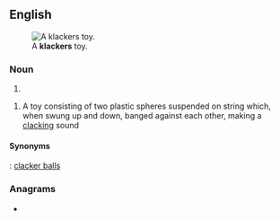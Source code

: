 ==English==
{{wikipedia}}
[[File:Kliklak_02.jpg|thumb|A '''klackers''' toy.]]

===Noun===
{{head|en|noun form}}

# {{plural of|clacker|lang=en}}

{{en-plural noun}}

# A toy consisting of two plastic spheres suspended on string which, when swung up and down, banged against each other, making a [[clack]]ing sound

====Synonyms====
{{sense|toy}} : [[clacker balls]]

===Anagrams===
* {{anagrams|en|a=acceklrs|cacklers|crackles}}
